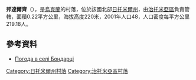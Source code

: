 {{coord|50|16|59|N|28|28|37|E|scale:30000|display=title}}

'''邦達爾齊'''（{{lang-uk|Бондарці}}），是[[烏克蘭|烏克蘭]]的村落，位於該國北部[[日托米爾州|日托米爾州]]，由[[治托米亞區|治托米亞區]]負責管轄，面積0.22平方公里，海拔高度220米，2001年人口48，人口密度每平方公里219.18人。

==參考資料==
* [http://weather.in.ua/ua/zhitomirskaja/1768 Погода в селі Бондарці] {{Wayback|url=http://weather.in.ua/ua/zhitomirskaja/1768 |date=20111219164627 }}

{{DEFAULTSORT:Бондарці}}
[[Category:日托米爾州村落|Category:日托米爾州村落]]
[[Category:治托米亞區村落|Category:治托米亞區村落]]


{{Zhytomyr-geo-stub}}